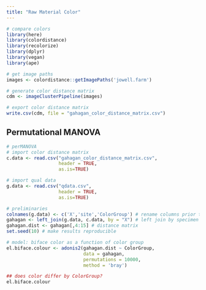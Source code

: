```yaml
---
title: "Raw Material Color"
---
```


```r
# compare colors
library(here)
library(colordistance)
library(recolorize)
library(dplyr)
library(vegan)
library(ape)

# get image paths
images <- colordistance::getImagePaths('jowell.farm')

# generate color distance matrix
cdm <- imageClusterPipeline(images)

# export color distance matrix
write.csv(cdm, file = "gahagan_color_distance_matrix.csv")
```

## Permutational MANOVA

```r
# perMANOVA
# import color distance matrix
c.data <- read.csv("gahagan_color_distance_matrix.csv",
                   header = TRUE,
                   as.is=TRUE)

# import qual data
g.data <- read.csv("qdata.csv",
                   header = TRUE,
                   as.is=TRUE)

# preliminaries
colnames(g.data) <- c('X','site','ColorGroup') # rename columns prior to join
gahagan <- left_join(g.data, c.data, by = "X") # left join by specimen number
gahagan.dist <- gahagan[,4:15] # distance matrix
set.seed(10) # make results reproducible

# model: biface color as a function of color group
el.biface.colour <- adonis2(gahagan.dist ~ ColorGroup,
                            data = gahagan,
                            permutations = 10000,
                            method = 'bray')

## does color differ by ColorGroup?
el.biface.colour
```